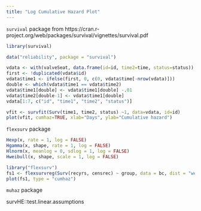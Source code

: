 ```yaml
---
title: "Log Cumulative Hazard Plot"
---
```


`survival` package from https://cran.r-project.org/web/packages/survival/vignettes/survival.pdf

```r
library(survival)

data("reliability", package = "survival")

vdata <- with(valveSeat, data.frame(id=id, time2=time, status=status))
first <- !duplicated(vdata$id)
vdata$time1 <- ifelse(first, 0, c(0, vdata$time[-nrow(vdata)]))
double <- which(vdata$time1 == vdata$time2)
vdata$time1[double] <- vdata$time1[double] -.01
vdata$time2[double-1] <- vdata$time1[double]
vdata[1:7, c("id", "time1", "time2", "status")]

vfit <- survfit(Surv(time1, time2, status) ~1, data=vdata, id=id)
plot(vfit, cumhaz=TRUE, xlab="Days", ylab="Cumulative hazard")
```

`flexsurv` package

```r
Hexp(x, rate = 1, log = FALSE)
Hgamma(x, shape, rate = 1, log = FALSE)
Hlnorm(x, meanlog = 0, sdlog = 1, log = FALSE)
Hweibull(x, shape, scale = 1, log = FALSE)
```

```r
library("flexsurv")
fs1 <- flexsurvreg(Surv(recyrs, censrec) ~ group, data = bc, dist = "weibull")
plot(fs1, type = "cumhaz")
```

`muhaz` package

survHE::test.linear.assumptions
